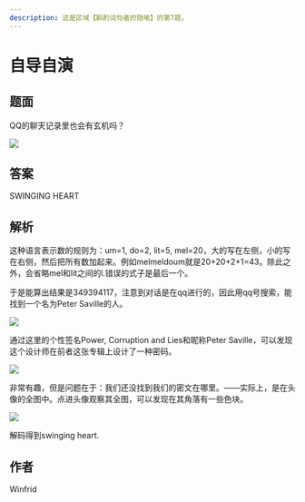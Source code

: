 ```yaml
---
description: 这是区域【斟酌词句者的隐喻】的第7题。
---
```


# 自导自演

## 题面

QQ的聊天记录里也会有玄机吗？

![](./07-zi-dao-zi-yan.assets/image_1.webp)

## 答案

<AnswerBlock>SWINGING HEART</AnswerBlock>

## 解析

这种语言表示数的规则为：um=1, do=2, lit=5, mel=20，大的写在左侧，小的写在右侧，然后把所有数加起来。例如melmeldoum就是20+20+2+1=43。除此之外，会省略mel和lit之间的l.错误的式子是最后一个。

于是能算出结果是349394117，注意到对话是在qq进行的，因此用qq号搜索，能找到一个名为Peter Saville的人。

![](./07-zi-dao-zi-yan.assets/image_3.webp)

通过这里的个性签名Power, Corruption and Lies和昵称Peter Saville，可以发现这个设计师在前者这张专辑上设计了一种密码。

![](./07-zi-dao-zi-yan.assets/image_4.webp)

非常有趣，但是问题在于：我们还没找到我们的密文在哪里。——实际上，是在头像的全图中。点进头像观察其全图，可以发现在其角落有一些色块。

![](./07-zi-dao-zi-yan.assets/image_5.webp)

解码得到swinging heart.

## 作者

Winfrid
